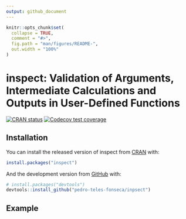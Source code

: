 ```yaml
---
output: github_document
---
```


<!-- README.md is generated from README.Rmd. Please edit that file -->

```r
knitr::opts_chunk$set(
  collapse = TRUE,
  comment = "#>",
  fig.path = "man/figures/README-",
  out.width = "100%"
)
```

# inspect: Validation of Arguments, Intermediate Calculations and Outputs in User-Defined Functions

<!-- badges: start -->
[![CRAN status](https://www.r-pkg.org/badges/version/inspect)](https://CRAN.R-project.org/package=inspect)
[![Codecov test coverage](https://codecov.io/gh/pedro-teles-fonseca/inpsect/branch/master/graph/badge.svg)](https://codecov.io/gh/pedro-teles-fonseca/inpsect?branch=master)
<!-- badges: end -->

## Installation

You can install the released version of inspect from [CRAN](https://CRAN.R-project.org) with:

``` r
install.packages("inspect")
```

And the development version from [GitHub](https://github.com/) with:

``` r
# install.packages("devtools")
devtools::install_github("pedro-teles-fonseca/inpsect")
```
## Example

